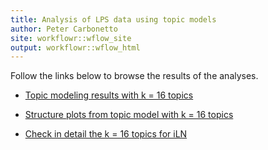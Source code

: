 ```yaml
---
title: Analysis of LPS data using topic models
author: Peter Carbonetto
site: workflowr::wflow_site
output: workflowr::wflow_html
---
```


Follow the links below to browse the results of the analyses.

+ [Topic modeling results with k = 16 topics](examine_topic_model_k16.html)

+ [Structure plots from topic model with k = 16 topics](structure_plots_topic_model_k16.html)

+ [Check in detail the k = 16 topics for iLN](check_iln_k16.html)
